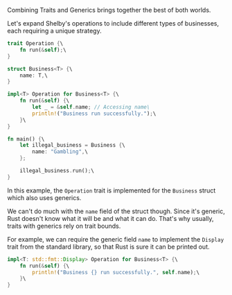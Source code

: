 Combining Traits and Generics brings together the best of both worlds.

Let's expand Shelby's operations to include different types of businesses, each requiring a unique strategy.

```rust
trait Operation {\
    fn run(&self);\
}

struct Business<T> {\
    name: T,\
}

impl<T> Operation for Business<T> {\
    fn run(&self) {\
        let _ = &self.name; // Accessing name\
        println!("Business run successfully.");\
    }\
}

fn main() {\
    let illegal_business = Business {\
        name: "Gambling",\
    };

    illegal_business.run();\
}
```

In this example, the `Operation` trait is implemented for the `Business` struct which also uses generics.

We can't do much with the `name` field of the struct though. Since it's generic, Rust doesn't know what it will be and what it can do. That's why usually, traits with generics rely on trait bounds.

For example, we can require the generic field `name` to implement the `Display` trait from the standard library, so that Rust is sure it can be printed out.

```rust
impl<T: std::fmt::Display> Operation for Business<T> {\
    fn run(&self) {\
        println!("Business {} run successfully.", self.name);\
    }\
}
```